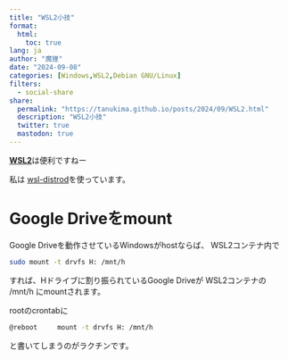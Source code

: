```yaml
---
title: "WSL2小技"
format:
  html:
    toc: true
lang: ja
author: "魔狸"
date: "2024-09-08"
categories: [Windows,WSL2,Debian GNU/Linux]
filters:
  - social-share
share:
  permalink: "https://tanukima.github.io/posts/2024/09/WSL2.html"
  description: "WSL2小技"
  twitter: true
  mastodon: true
---
```


[**WSL2**](https://learn.microsoft.com/ja-jp/windows/wsl/)は便利ですねー

私は 
[wsl-distrod](https://github.com/nullpo-head/wsl-distrod)を使っています。

# Google Driveをmount
Google Driveを動作させているWindowsがhostならば、
WSL2コンテナ内で

```bash
sudo mount -t drvfs H: /mnt/h
```
すれば、Hドライブに割り振られているGoogle Driveが WSL2コンテナの /mnt/h にmountされます。

rootのcrontabに
```bash
@reboot		mount -t drvfs H: /mnt/h
```
と書いてしまうのがラクチンです。
